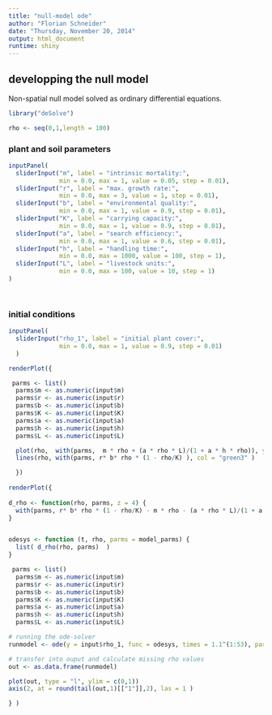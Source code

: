 ```yaml
---
title: "null-model ode"
author: "Florian Schneider"
date: "Thursday, November 20, 2014"
output: html_document
runtime: shiny
---
```


   
## developping the null model

Non-spatial null model solved as ordinary differential equations.

```r

library("deSolve")

rho <- seq(0,1,length = 100)

```

### plant and soil parameters
```r

inputPanel(
  sliderInput("m", label = "intrinsic mortality:",
              min = 0.0, max = 1, value = 0.05, step = 0.01),
  sliderInput("r", label = "max. growth rate:",
              min = 0.0, max = 3, value = 1, step = 0.01),
  sliderInput("b", label = "environmental quality:",
              min = 0.0, max = 1, value = 0.9, step = 0.01),
  sliderInput("K", label = "carrying capacity:",
              min = 0.0, max = 1, value = 0.9, step = 0.01),
  sliderInput("a", label = "search efficiency:",
              min = 0.0, max = 1, value = 0.6, step = 0.01), 
  sliderInput("h", label = "handling time:",
              min = 0.0, max = 1000, value = 100, step = 1), 
  sliderInput("L", label = "livestock units:",
              min = 0.0, max = 100, value = 10, step = 1)
)

  
```

### initial conditions
```r

inputPanel(
  sliderInput("rho_1", label = "initial plant cover:",
              min = 0.0, max = 1, value = 0.9, step = 0.01)
  )

renderPlot({

 parms <- list()
  parms$m <- as.numeric(input$m)
  parms$r <- as.numeric(input$r)
  parms$b <- as.numeric(input$b) 
  parms$K <- as.numeric(input$K) 
  parms$a <- as.numeric(input$a) 
  parms$h <- as.numeric(input$h) 
  parms$L <- as.numeric(input$L) 

  plot(rho,  with(parms,  m * rho + (a * rho * L)/(1 + a * h * rho)), ylab = "growth", type = "l", ylim = c(0,0.5))
  lines(rho, with(parms, r* b* rho * (1 - rho/K) ), col = "green3" )

  })
 
renderPlot({ 
  
d_rho <- function(rho, parms, z = 4) { 
  with(parms, r* b* rho * (1 - rho/K) - m * rho - (a * rho * L)/(1 + a * h * rho) )  
}


odesys <- function (t, rho, parms = model_parms) {
  list( d_rho(rho, parms)  )
}

 parms <- list()
  parms$m <- as.numeric(input$m)
  parms$r <- as.numeric(input$r)
  parms$b <- as.numeric(input$b) 
  parms$K <- as.numeric(input$K) 
  parms$a <- as.numeric(input$a) 
  parms$h <- as.numeric(input$h) 
  parms$L <- as.numeric(input$L) 

# running the ode-solver
runmodel <- ode(y = input$rho_1, func = odesys, times = 1.1^(1:53), parms = parms)

# transfer into ouput and calculate missing rho values
out <- as.data.frame(runmodel)

plot(out, type = "l", ylim = c(0,1))
axis(2, at = round(tail(out,1)[["1"]],2), las = 1 )

} )
```
